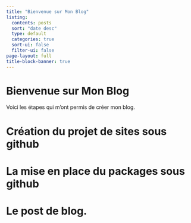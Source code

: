 ```yaml
---
title: "Bienvenue sur Mon Blog"
listing:
  contents: posts
  sort: "date desc"
  type: default
  categories: true
  sort-ui: false
  filter-ui: false
page-layout: full
title-block-banner: true
---
```


# Bienvenue sur Mon Blog

Voici les étapes qui m'ont permis de créer mon blog.

# Création du projet de sites sous github

# La mise en place du packages sous github 

# Le post de blog. 
